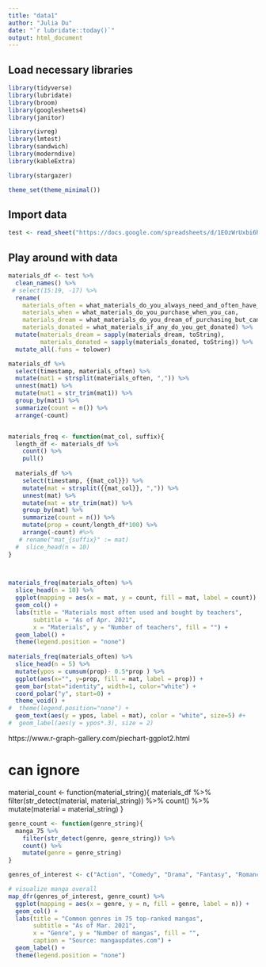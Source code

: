 ```yaml
---
title: "data1"
author: "Julia Du"
date: "`r lubridate::today()`"
output: html_document
---
```


## Load necessary libraries
```r
library(tidyverse)
library(lubridate)
library(broom)
library(googlesheets4)
library(janitor)

library(ivreg)
library(lmtest)
library(sandwich)
library(moderndive)
library(kableExtra)

library(stargazer)

theme_set(theme_minimal())
```

## Import data
```r
test <- read_sheet("https://docs.google.com/spreadsheets/d/1EOzWrUxbi6h-fQwcdvLzLyAziyejw3cSYbZWp7WV_1M/edit#gid=113582572", sheet = 2)

```

## Play around with data
```r
materials_df <- test %>%
  clean_names() %>%
 # select(15:19, -17) %>%
  rename(
    materials_often = what_materials_do_you_always_need_and_often_have_to_purchase,
    materials_when = what_materials_do_you_purchase_when_you_can,
    materials_dream = what_materials_do_you_dream_of_purchasing_but_cant_usually_afford_or_find,
    materials_donated = what_materials_if_any_do_you_get_donated) %>%
  mutate(materials_dream = sapply(materials_dream, toString),
         materials_donated = sapply(materials_donated, toString)) %>%
  mutate_all(.funs = tolower) 

materials_df %>%
  select(timestamp, materials_often) %>%
  mutate(mat1 = strsplit(materials_often, ",")) %>%
  unnest(mat1) %>%
  mutate(mat1 = str_trim(mat1)) %>% 
  group_by(mat1) %>%
  summarize(count = n()) %>%
  arrange(-count)


materials_freq <- function(mat_col, suffix){
  length_df <- materials_df %>%
    count() %>%
    pull()
  
  materials_df %>%
    select(timestamp, {{mat_col}}) %>%
    mutate(mat = strsplit({{mat_col}}, ",")) %>%
    unnest(mat) %>%
    mutate(mat = str_trim(mat)) %>%
    group_by(mat) %>%
    summarize(count = n()) %>%
    mutate(prop = count/length_df*100) %>%
    arrange(-count) #%>%
   # rename("mat_{suffix}" := mat)
  #  slice_head(n = 10)
}

  

materials_freq(materials_often) %>%
  slice_head(n = 10) %>%
  ggplot(mapping = aes(x = mat, y = count, fill = mat, label = count)) +
  geom_col() +
  labs(title = "Materials most often used and bought by teachers", 
       subtitle = "As of Apr. 2021", 
       x = "Materials", y = "Number of teachers", fill = "") +
  geom_label() +
  theme(legend.position = "none")
  
materials_freq(materials_often) %>%
  slice_head(n = 5) %>%
  mutate(ypos = cumsum(prop)- 0.5*prop ) %>%
  ggplot(aes(x="", y=prop, fill = mat, label = prop)) +
  geom_bar(stat="identity", width=1, color="white") +
  coord_polar("y", start=0) +
  theme_void() + 
#  theme(legend.position="none") +
  geom_text(aes(y = ypos, label = mat), color = "white", size=5) #+
#  geom_label(aes(y = ypos*.3), size = 2)


```


https://www.r-graph-gallery.com/piechart-ggplot2.html

# can ignore
material_count <- function(material_string){
  materials_df %>%
    filter(str_detect(material, material_string)) %>%
    count() %>%
    mutate(material = material_string)
}





```r
genre_count <- function(genre_string){
  manga_75 %>%
    filter(str_detect(genre, genre_string)) %>%
    count() %>%
    mutate(genre = genre_string)
}

genres_of_interest <- c("Action", "Comedy", "Drama", "Fantasy", "Romance")

# visualize manga overall
map_dfr(genres_of_interest, genre_count) %>%
  ggplot(mapping = aes(x = genre, y = n, fill = genre, label = n)) +
  geom_col() +
  labs(title = "Common genres in 75 top-ranked mangas", 
       subtitle = "As of Mar. 2021", 
       x = "Genre", y = "Number of mangas", fill = "", 
       caption = "Source: mangaupdates.com") +
  geom_label() +
  theme(legend.position = "none")
```


##



